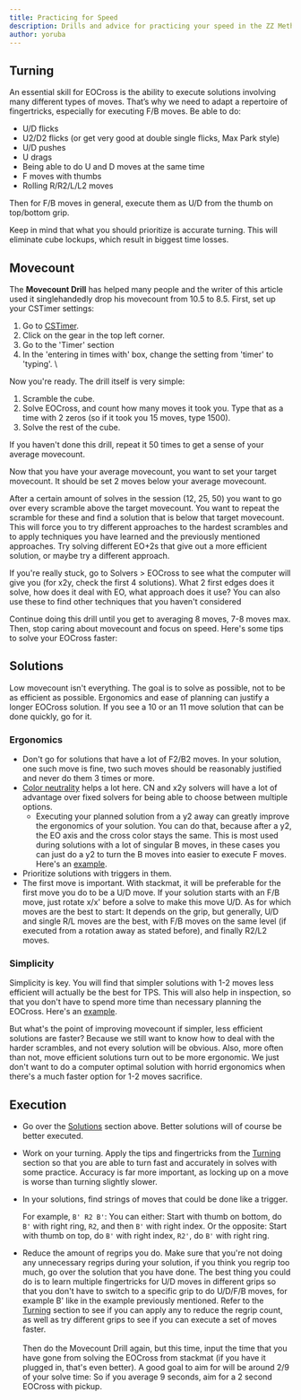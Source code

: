 ```yaml
---
title: Practicing for Speed
description: Drills and advice for practicing your speed in the ZZ Method.
author: yoruba
---
```


## Turning

An essential skill for EOCross is the ability to execute solutions involving many different types of moves. That’s why we need to adapt a repertoire of fingertricks, especially for executing F/B moves. Be able to do:

- U/D flicks
- U2/D2 flicks (or get very good at double single flicks, Max Park style)
- U/D pushes
- U drags
- Being able to do U and D moves at the same time
- F moves with thumbs
- Rolling R/R2/L/L2 moves

Then for F/B moves in general, execute them as U/D from the thumb on top/bottom grip.

Keep in mind that what you should prioritize is accurate turning. This will eliminate cube lockups, which result in biggest time losses.

## Movecount

The **Movecount Drill** has helped many people and the writer of this article used it singlehandedly drop his movecount from 10.5 to 8.5. First, set up your CSTimer settings:

1. Go to [CSTimer](https://cstimer.net/).
2. Click on the gear in the top left corner.
3. Go to the 'Timer' section
4. In the 'entering in times with' box, change the setting from 'timer' to 'typing'. \

Now you're ready. The drill itself is very simple:

1. Scramble the cube.
2. Solve EOCross, and count how many moves it took you. Type that as a time with 2 zeros (so if it took you 15 moves, type 1500).
3. Solve the rest of the cube.

If you haven't done this drill, repeat it 50 times to get a sense of your average movecount.

Now that you have your average movecount, you want to set your target movecount. It should be set 2 moves below your average movecount.

After a certain amount of solves in the session (12, 25, 50) you want to go over every scramble above the target movecount. You want to repeat the scramble for these and find a solution that is below that target movecount. This will force you to try different approaches to the hardest scrambles and to apply techniques you have learned and the previously mentioned approaches. Try solving different EO+2s that give out a more efficient solution, or maybe try a different approach.

If you're really stuck, go to Solvers > EOCross to see what the computer will give you (for x2y, check the first 4 solutions). What 2 first edges does it solve, how does it deal with EO, what approach does it use? You can also use these to find other techniques that you haven't considered

Continue doing this drill until you get to averaging 8 moves, 7-8 moves max. Then, stop caring about movecount and focus on speed. Here's some tips to solve your EOCross faster:

## Solutions

Low movecount isn't everything. The goal is to solve as possible, not to be as efficient as possible. Ergonomics and ease of planning can justify a longer EOCross solution. If you see a 10 or an 11 move solution that can be done quickly, go for it.

### Ergonomics

- Don't go for solutions that have a lot of F2/B2 moves. In your solution, one such move is fine, two such moves should be reasonably justified and never do them 3 times or more.
- [Color neutrality](/improvement-guide/eocross/color-neutrality) helps a lot here. CN and x2y solvers will have a lot of advantage over fixed solvers for being able to choose between multiple options.
  - Executing your planned solution from a y2 away can greatly improve the ergonomics of your solution. You can do that, because after a y2, the EO axis and the cross color stays the same. This is most used during solutions with a lot of singular B moves, in these cases you can just do a y2 to turn the B moves into easier to execute F moves.
    Here's an [example](https://alpha.twizzle.net/edit/?stickering=EOcross&setup-alg=U'+L2+U2+B2+U+R2+D+F2+R2+D+R2+D'+L'+U'+R+B'+U+B+R+B2+D&alg=%2F%2Fwe+can+solve+this+case+with+L'+B'+D'+B'+L+R2%2C+however%2C+the+ergonomics+are+pretty+bad.+We+can+instead+do+a+y2+before+the+solution%3A%0Ay2+R'+F'+D'+F'+R+L2+%2F%2Fand+thats+much+nicer+to+execute).
- Prioritize solutions with triggers in them.
- The first move is important. With stackmat, it will be preferable for the first move you do to be a U/D move. If your solution starts with an F/B move, just rotate x/x' before a solve to make this move U/D. As for which moves are the best to start: It depends on the grip, but generally, U/D and single R/L moves are the best, with F/B moves on the same level (if executed from a rotation away as stated before), and finally R2/L2 moves.

### Simplicity

Simplicity is key. You will find that simpler solutions with 1-2 moves less efficient will actually be the best for TPS. This will also help in inspection, so that you don't have to spend more time than necessary planning the EOCross. Here's an [example](https://alpha.twizzle.net/edit/?stickering=EOcross&setup-alg=D+L2+B2+L2+D%27+B2+D2+F2+U2+R2+U+B+D2+F%27+D%27+R%27+B2+U+L2+U&alg=%2F%2F+U2+B+D2+L2+D%27+R%27+F+-+a+complex+7+move+solution%2C+would+also+take+a+lot+of+time+in+inspection+to+see.%0A%2F%2F+Here%27s+a+much+simpler+alternative%3A%0AB+R2%27+%2F%2F+Partial+EO+%2B+2%0AD+F+L+F%27+L%27+%2F%2F+finish+EO+while+inserting+the+cross+edge%0AR+%2F%2F+finish%0A%2F%2F+It%27s+only+1+move+longer%2C+butit%27s+way+faster+to+see+and+most+importantly%2C+much+more+ergonomic).

But what's the point of improving movecount if simpler, less efficient solutions are faster?
Because we still want to know how to deal with the harder scrambles, and not every solution will be obvious. Also, more often than not, move efficient solutions turn out to be more ergonomic. We just don't want to do a computer optimal solution with horrid ergonomics when there's a much faster option for 1-2 moves sacrifice.

## Execution

- Go over the [Solutions](#solutions) section above. Better solutions will of course be better executed.

- Work on your turning. Apply the tips and fingertricks from the [Turning](#turning) section so that you are able to turn fast and accurately in solves with some practice. Accuracy is far more important, as locking up on a move is worse than turning slightly slower.
- In your solutions, find strings of moves that could be done like a trigger.

  For example, `B' R2 B'`: You can either: Start with thumb on bottom, do `B'` with right ring, `R2`, and then `B'` with right index. Or the opposite: Start with thumb on top, do `B'` with right index, `R2'`, do `B'` with right ring.

- Reduce the amount of regrips you do. Make sure that you're not doing any unnecessary regrips during your solution, if you think you regrip too much, go over the solution that you have done. The best thing you could do is to learn multiple fingertricks for U/D moves in different grips so that you don't have to switch to a specific grip to do U/D/F/B moves, for example B' like in the example previously mentioned. Refer to the [Turning](#turning) section to see if you can apply any to reduce the regrip count, as well as try different grips to see if you can execute a set of moves faster. \
  \
  Then do the Movecount Drill again, but this time, input the time that you have gone from solving the EOCross from stackmat (if you have it plugged in, that's even better). A good goal to aim for will be around 2/9 of your solve time: So if you average 9 seconds, aim for a 2 second EOCross with pickup.
